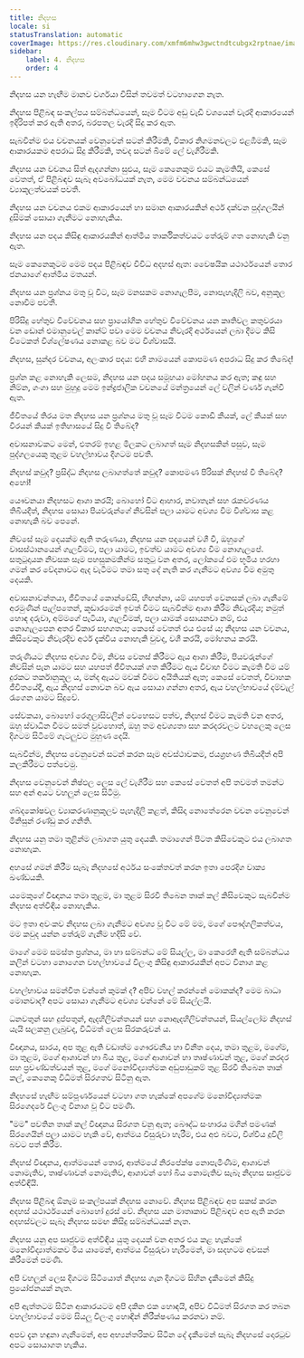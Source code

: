 ```yaml
---
title: නිදහස
locale: si
statusTranslation: automatic
coverImage: https://res.cloudinary.com/xmfm6mhw3gwctndtcubgx2rptnae/image/upload/v1741354419/small_cover_la_gran_rebelion_28716e29d2.webp
sidebar:
    label: 4. නිදහස
    order: 4
---
```

නිදහස යන හැඟීම මානව වර්ගයා විසින් තවමත් වටහාගෙන නැත.

නිදහස පිළිබඳ සංකල්පය සම්බන්ධයෙන්, සෑම විටම අඩු වැඩි වශයෙන් වැරදි ආකාරයෙන් ඉදිරිපත් කර ඇති අතර, බරපතල වැරදි සිදු කර ඇත.

සැබවින්ම එය වචනයක් වෙනුවෙන් සටන් කිරීමකි, විකාර නිගමනවලට එළඹීමකි, සෑම ආකාරයකම අපරාධ සිදු කිරීමකි, තවද සටන් බිමේ ලේ වැගිරීමකි.

නිදහස යන වචනය සිත් ඇදගන්නා සුළුය, සෑම කෙනෙකුම එයට කැමතියි, කෙසේ වෙතත්, ඒ පිළිබඳව සැබෑ අවබෝධයක් නැත, මෙම වචනය සම්බන්ධයෙන් ව්‍යාකූලත්වයක් පවතී.

නිදහස යන වචනය එකම ආකාරයෙන් හා සමාන ආකාරයකින් අර්ථ දක්වන පුද්ගලයින් දුසිමක් සොයා ගැනීමට නොහැකිය.

නිදහස යන පදය කිසිඳු ආකාරයකින් ආත්මීය තාර්කිකත්වයට තේරුම් ගත නොහැකි වනු ඇත.

සෑම කෙනෙකුටම මෙම පදය පිළිබඳව විවිධ අදහස් ඇත: වෛෂයික යථාර්ථයෙන් තොර ජනයාගේ ආත්මීය මතයන්.

නිදහස යන ප්‍රශ්නය මතු වූ විට, සෑම මනසකම නොගැලපීම, නොපැහැදිලි බව, අනුකූල නොවීම පවතී.

පිරිසිදු හේතුව විවේචනය සහ ප්‍රායෝගික හේතුව විවේචනය යන කෘතිවල කතුවරයා වන ඩොන් එමානුවෙල් කාන්ට් පවා මෙම වචනය නිවැරදි අර්ථයෙන් ලබා දීමට කිසි විටෙකත් විශ්ලේෂණය නොකළ බව මට විශ්වාසයි.

නිදහස, සුන්දර වචනය, අලංකාර පදය: එහි නාමයෙන් කොපමණ අපරාධ සිදු කර තිබේද!

ප්‍රශ්න කළ නොහැකි ලෙසම, නිදහස යන පදය සමූහයා මෝහනය කර ඇත; කඳු සහ නිම්න, ගංගා සහ මුහුදු මෙම ඉන්ද්‍රජාලික වචනයේ මන්ත්‍රයෙන් ලේ වලින් වර්ණ ගැන්වී ඇත.

ජීවිතයේ තිරය මත නිදහස යන ප්‍රශ්නය මතු වූ සෑම විටම කොඩි කීයක්, ලේ කීයක් සහ වීරයන් කීයක් ඉතිහාසයේ සිදු වී තිබේද?

අවාසනාවකට මෙන්, එතරම් ඉහළ මිලකට ලබාගත් සෑම නිදහසකින් පසුව, සෑම පුද්ගලයෙකු තුළම වහල්භාවය දිගටම පවතී.

නිදහස් කවුද? ප්‍රසිද්ධ නිදහස ලබාගත්තේ කවුද? කොපමණ පිරිසක් නිදහස් වී තිබේද? අහෝ!

යෞවනයා නිදහසට ආශා කරයි; බොහෝ විට ආහාර, නවාතැන් සහ රැකවරණය තිබියදීත්, නිදහස සොයා පියවරුන්ගේ නිවසින් පලා යාමට අවශ්‍ය වීම විශ්වාස කළ නොහැකි බව පෙනේ.

නිවසේ සෑම දෙයක්ම ඇති තරුණයා, නිදහස යන පදයෙන් වශී වී, ඔහුගේ වාසස්ථානයෙන් ගැලවීමට, පලා යාමට, ඉවත්ව යාමට අවශ්‍ය වීම නොගැලපේ. සතුටුදායක නිවසක සෑම පහසුකමකින්ම සතුටු වන අතර, ලෝකයේ එම භූමිය හරහා ගමන් කර වේදනාවට ඇද වැටීමට තමා සතු දේ නැති කර ගැනීමට අවශ්‍ය වීම අමුතු දෙයකි.

අවාසනාවන්තයා, ජීවිතයේ කොන්ඩේසි, හිඟන්නා, යම් යහපත් වෙනසක් ලබා ගැනීමේ අරමුණින් පැල්පතෙන්, කූඩාරමෙන් ඉවත් වීමට සැබවින්ම ආශා කිරීම නිවැරදිය; නමුත් හොඳ දරුවා, අම්මගේ පැටියා, ගැලවීමක්, පලා යාමක් සොයනවා නම්, එය නොගැලපෙන අතර විකාර සහගතය; කෙසේ වෙතත් එය එසේ ය; නිදහස යන වචනය, කිසිවෙකුට නිවැරදිව අර්ථ දැක්විය නොහැකි වුවද, වශී කරයි, මෝහනය කරයි.

තරුණියට නිදහස අවශ්‍ය වීම, නිවස වෙනස් කිරීමට ඇය ආශා කිරීම, පියවරුන්ගේ නිවසින් පැන යාමට සහ යහපත් ජීවිතයක් ගත කිරීමට ඇය විවාහ වීමට කැමති වීම යම් දුරකට තර්කානුකූල ය, මන්ද ඇයට මවක් වීමට අයිතියක් ඇත; කෙසේ වෙතත්, විවාහක ජීවිතයේදී, ඇය නිදහස් නොවන බව ඇය සොයා ගන්නා අතර, ඇය වහල්භාවයේ දම්වැල් රැගෙන යාමට සිදුවේ.

සේවකයා, බොහෝ රෙගුලාසිවලින් වෙහෙසට පත්ව, නිදහස් වීමට කැමති වන අතර, ඔහු ස්වාධීන වීමට සමත් වුවහොත්, ඔහු තම අවශ්‍යතා සහ කරදරවලට වහලෙකු ලෙස දිගටම සිටීමේ ගැටලුවට මුහුණ දෙයි.

සැබවින්ම, නිදහස වෙනුවෙන් සටන් කරන සෑම අවස්ථාවකම, ජයග්‍රහණ තිබියදීත් අපි කලකිරීමට පත්වෙමු.

නිදහස වෙනුවෙන් නිෂ්ඵල ලෙස ලේ වැගිරීම සහ කෙසේ වෙතත් අපි තවමත් තමන්ට සහ අන් අයට වහලුන් ලෙස සිටිමු.

ශබ්දකෝෂවල ව්‍යාකරණානුකූලව පැහැදිලි කළත්, කිසිදා නොතේරෙන වචන වෙනුවෙන් මිනිසුන් රණ්ඩු කර ගනිති.

නිදහස යනු තමා තුළින්ම ලබාගත යුතු දෙයකි. තමාගෙන් පිටත කිසිවෙකුට එය ලබාගත නොහැක.

අහසේ ගමන් කිරීම සැබෑ නිදහසේ අර්ථය සංකේතවත් කරන ඉතා පෙරදිග වාක්‍ය ඛණ්ඩයකි.

යමෙකුගේ විඥානය තමා තුළම, මා තුළම සිරවී තිබෙන තාක් කල් කිසිවෙකුට සැබවින්ම නිදහස අත්විඳිය නොහැකිය.

මට ඉතා අවංකව නිදහස ලබා ගැනීමට අවශ්‍ය වූ විට මේ මම, මගේ පෞද්ගලිකත්වය, මම කවුද යන්න තේරුම් ගැනීම හදිසි වේ.

මාගේ මෙම සමස්ත ප්‍රශ්නය, මා හා සම්බන්ධ මේ සියල්ල, මා කෙරෙහි ඇති සම්බන්ධය කලින් වටහා නොගෙන වහල්භාවයේ විලංගු කිසිඳු ආකාරයකින් අපට විනාශ කළ නොහැක.

වහල්භාවය සමන්විත වන්නේ කුමක් ද? අපිව වහල් කරන්නේ මොකක්ද? මෙම බාධා මොනවාද? අපට සොයා ගැනීමට අවශ්‍ය වන්නේ මේ සියල්ලයි.

ධනවතුන් සහ දුප්පතුන්, ඇදහිලිවන්තයන් සහ නොඇදහිලිවන්තයන්, සියල්ලෝම නිදහස් යැයි සලකනු ලැබුවද, විධිමත් ලෙස සිරකරුවන් ය.

විඥානය, සාරය, අප තුළ ඇති වඩාත්ම ගෞරවනීය හා විනීත දෙය, තමා තුළම, මගේම, මා තුළම, මගේ ආශාවන් හා බිය තුළ, මගේ ආශාවන් හා තෘෂ්ණාවන් තුළ, මගේ කරදර සහ ප්‍රචණ්ඩත්වයන් තුළ, මගේ මනෝවිද්‍යාත්මක අඩුපාඩුකම් තුළ සිරවී තිබෙන තාක් කල්, කෙනෙකු විධිමත් සිරගතව සිටිනු ඇත.

නිදහසේ හැඟීම සම්පූර්ණයෙන් වටහා ගත හැක්කේ අපගේම මනෝවිද්‍යාත්මක සිරගෙදරේ විලංගු විනාශ වූ විට පමණි.

"මම" පවතින තාක් කල් විඥානය සිරගත වනු ඇත; බෞද්ධ සංහාරය මගින් පමණක් සිරගෙයින් පලා යාමට හැකි වේ, ආත්මය විසුරුවා හැරීම, එය අළු බවට, විශ්වීය දූවිලි බවට පත් කිරීම.

නිදහස් විඥානය, ආත්මයෙන් තොර, ආත්මයේ නිරපේක්ෂ නොපැමිණීම, ආශාවන් නොමැතිව, තෘෂ්ණාවන් නොමැතිව, ආශාවන් හෝ බිය නොමැතිව සැබෑ නිදහස සෘජුවම අත්විඳියි.

නිදහස පිළිබඳ ඕනෑම සංකල්පයක් නිදහස නොවේ. නිදහස පිළිබඳව අප සකස් කරන අදහස් යථාර්ථයෙන් බොහෝ දුරස් වේ. නිදහස යන මාතෘකාව පිළිබඳව අප ඇති කරන අදහස්වලට සැබෑ නිදහස සමඟ කිසිදු සම්බන්ධයක් නැත.

නිදහස යනු අප සෘජුවම අත්විඳිය යුතු දෙයක් වන අතර එය කළ හැක්කේ මනෝවිද්‍යාත්මකව මිය යාමෙන්, ආත්මය විසුරුවා හැරීමෙන්, මා සදහටම අවසන් කිරීමෙන් පමණි.

අපි වහලුන් ලෙස දිගටම සිටියොත් නිදහස ගැන දිගටම සිහින දැකීමෙන් කිසිදු ප්‍රයෝජනයක් නැත.

අපි ඇත්තටම සිටින ආකාරයටම අපි දකින එක හොඳයි, අපිව විධිමත් සිරගත කර තබන වහල්භාවයේ මෙම සියලු විලංගු හොඳින් නිරීක්ෂණය කරනවා නම්.

අපව දැන හඳුනා ගැනීමෙන්, අප අභ්‍යන්තරිකව සිටින දේ දැකීමෙන් සැබෑ නිදහසේ දොරටුව අපට සොයාගත හැකිය.

